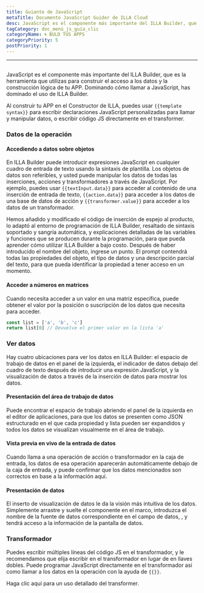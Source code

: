 ```yaml
---
title: Guiante de JavaScript
metaTitle: Documento JavaScript Guider de ILLA Cloud
desc: JavaScript es el componente más importante del ILLA Builder, que es la herramienta que utilizas para construir el acceso a los datos y la construcción lógica de tu APP
tagCategory: doc_menú_js_guía_clic
categoryName: 🌀 BULD TUS APPS
categoryPriority: 5
postPriority: 1
---
```


* * *

## <Heading hidden>Guiante JavaScript</Heading>

JavaScript es el componente más importante del ILLA Builder, que es la herramienta que utilizas para construir el acceso a los datos y la construcción lógica de tu APP. Dominando cómo llamar a JavaScript, has dominado el uso de ILLA Builder.

Al construir tu APP en el Constructor de ILLA, puedes usar `{{template syntax}}` para escribir declaraciones JavaScript personalizadas para llamar y manipular datos, o escribir código JS directamente en el transformer.

### Datos de la operación

#### Accediendo a datos sobre objetos

En ILLA Builder puede introducir expresiones JavaScript en cualquier cuadro de entrada de texto usando la sintaxis de plantilla. Los objetos de datos son referibles, y usted puede manipular los datos de todas las inserciones, acciones y transformadores a través de JavaScript. Por ejemplo, puedes usar `{{textInput.data}}` para acceder al contenido de una inserción de entrada de texto, `{{action.data}}` para acceder a los datos de una base de datos de acción y `{{transformer.value}}` para acceder a los datos de un transformador.

Hemos añadido y modificado el código de inserción de espejo al producto, lo adaptó al entorno de programación de ILLA Builder, resaltado de sintaxis soportado y sangría automática, y explicaciones detalladas de las variables y funciones que se producen durante la programación, para que pueda aprender cómo utilizar ILLA Builder a bajo costo. Después de haber introducido el nombre del objeto, ingrese un punto. El prompt contendrá todas las propiedades del objeto, el tipo de datos y una descripción parcial del texto, para que pueda identificar la propiedad a tener acceso en un momento.

#### Acceder a números en matrices

Cuando necesita acceder a un valor en una matriz específica, puede obtener el valor por la posición o suscripción de los datos que necesita para acceder.

```javascript
const list = ['a', 'b', 'c']
return list[0] // Devuelve el primer valor en la lista 'a'
```

### Ver datos

Hay cuatro ubicaciones para ver los datos en ILLA Builder: el espacio de trabajo de datos en el panel de la izquierda, el indicador de datos debajo del cuadro de texto después de introducir una expresión JavaScript, y la visualización de datos a través de la inserción de datos para mostrar los datos.

#### Presentación del área de trabajo de datos

Puede encontrar el espacio de trabajo abriendo el panel de la izquierda en el editor de aplicaciones, para que los datos se presenten como JSON estructurado en el que cada propiedad y lista pueden ser expandidos y todos los datos se visualizan visualmente en el área de trabajo.

[//]: # "[图片]"

#### Vista previa en vivo de la entrada de datos

Cuando llama a una operación de acción o transformador en la caja de entrada, los datos de esa operación aparecerán automáticamente debajo de la caja de entrada, y puede confirmar que los datos mencionados son correctos en base a la información aquí.

[//]: # "[图片]"

#### Presentación de datos

El inserto de visualización de datos le da la visión más intuitiva de los datos. Simplemente arrastre y suelte el componente en el marco, introduzca el nombre de la fuente de datos correspondiente en el campo de datos, , y tendrá acceso a la información de la pantalla de datos.

[//]: # "[图片]"

### Transformador

Puedes escribir múltiples líneas del código JS en el transformador, y le recomendamos que elija escribir en el transformador en lugar de en llaves dobles. Puede programar JavaScript directamente en el transformador así como llamar a los datos en la operación con la ayuda de `{{}}`.

Haga clic aquí para un uso detallado del transformer.
